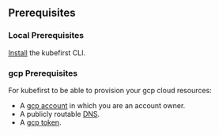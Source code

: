 ## Prerequisites

### Local Prerequisites

[Install](../../overview.mdx) the kubefirst CLI.

### gcp Prerequisites

For kubefirst to be able to provision your gcp cloud resources:

- A [gcp account](https://dashboard.gcp.com/signup) in which you are an account owner.
- A publicly routable [DNS](https://www.gcp.com/learn/configure-dns#adding-a-domain-name).
- A [gcp token](https://dashboard.gcp.com/security).
